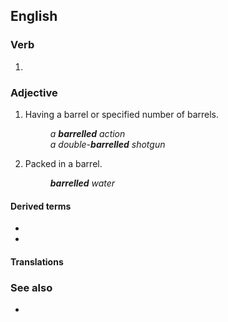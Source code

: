 ==English==

===Verb===
{{head|en|verb form}}

# {{en-past of|barrel}}

===Adjective===
{{en-adj|-}}

# {{lb|en|firearms}} Having a barrel or specified number of barrels.
#: ''a '''barrelled''' action''
#: ''a double-'''barrelled''' shotgun''
# Packed in a barrel.
#: '''''barrelled''' water''

====Derived terms====
* {{l|en|double-barrelled}}
* {{l|en|triple-barrelled}}

====Translations====
{{trans-see|barreled}}

===See also===
* {{l|en|barreled}}